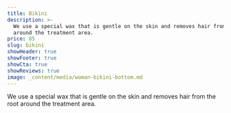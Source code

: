 ```yaml
---
title: Bikini
description: >-
  We use a special wax that is gentle on the skin and removes hair from the root
  around the treatment area.
price: 85
slug: bikini
showHeader: true
showFooter: true
showCta: true
showReviews: true
image: _content/media/woman-bikini-bottom.md
---
```


We use a special wax that is gentle on the skin and removes hair from the root around the treatment area.
